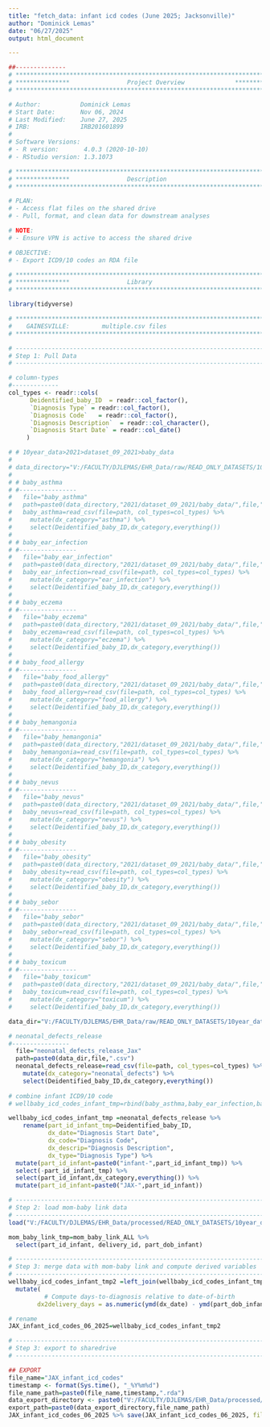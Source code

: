 ```yaml
---
title: "fetch_data: infant icd codes (June 2025; Jacksonville)"
author: "Dominick Lemas"
date: "06/27/2025"
output: html_document

---
```


```r
##-------------- 
# **************************************************************************** #
# ***************                Project Overview              *************** #
# **************************************************************************** #

# Author:           Dominick Lemas
# Start Date:       Nov 06, 2024 
# Last Modified:    June 27, 2025  
# IRB:              IRB201601899 
#
# Software Versions:
# - R version:       4.0.3 (2020-10-10)
# - RStudio version: 1.3.1073

# **************************************************************************** #
# ***************                Description                  
# **************************************************************************** #

# PLAN:
# - Access flat files on the shared drive
# - Pull, format, and clean data for downstream analyses

# NOTE:
# - Ensure VPN is active to access the shared drive

# OBJECTIVE:
# - Export ICD9/10 codes an RDA file

# **************************************************************************** #
# ***************                Library                       
# **************************************************************************** #

library(tidyverse)

```

```r

# **************************************************************************** #
#    GAINESVILLE:         multiple.csv files                         
# **************************************************************************** #

# ----------------------------------------------------------------------- #
# Step 1: Pull Data
# ----------------------------------------------------------------------- #

# column-types
#-------------
col_types <- readr::cols(
      Deidentified_baby_ID  = readr::col_factor(),
      `Diagnosis Type` = readr::col_factor(),
      `Diagnosis Code`	 = readr::col_factor(),
      `Diagnosis Description`  = readr::col_character(),
      `Diagnosis Start Date` = readr::col_date()
     )

# # 10year_data>2021>dataset_09_2021>baby_data
# 
# data_directory="V:/FACULTY/DJLEMAS/EHR_Data/raw/READ_ONLY_DATASETS/10year_data/"
# 
# # baby_asthma
# #----------------
#   file="baby_asthma"
#   path=paste0(data_directory,"2021/dataset_09_2021/baby_data/",file,".csv")
#   baby_asthma=read_csv(file=path, col_types=col_types) %>%
#     mutate(dx_category="asthma") %>%
#     select(Deidentified_baby_ID,dx_category,everything())
# 
# # baby_ear_infection
# #----------------
#   file="baby_ear_infection"
#   path=paste0(data_directory,"2021/dataset_09_2021/baby_data/",file,".csv")
#   baby_ear_infection=read_csv(file=path, col_types=col_types) %>%
#     mutate(dx_category="ear_infection") %>%
#     select(Deidentified_baby_ID,dx_category,everything())
# 
# # baby_eczema
# #----------------
#   file="baby_eczema"
#   path=paste0(data_directory,"2021/dataset_09_2021/baby_data/",file,".csv")
#   baby_eczema=read_csv(file=path, col_types=col_types) %>%
#     mutate(dx_category="eczema") %>%
#     select(Deidentified_baby_ID,dx_category,everything())
#   
# # baby_food_allergy
# #----------------
#   file="baby_food_allergy"
#   path=paste0(data_directory,"2021/dataset_09_2021/baby_data/",file,".csv")
#   baby_food_allergy=read_csv(file=path, col_types=col_types) %>%
#     mutate(dx_category="food_allergy") %>%
#     select(Deidentified_baby_ID,dx_category,everything())
# 
# # baby_hemangonia
# #----------------
#   file="baby_hemangonia"
#   path=paste0(data_directory,"2021/dataset_09_2021/baby_data/",file,".csv")
#   baby_hemangonia=read_csv(file=path, col_types=col_types) %>%
#     mutate(dx_category="hemangonia") %>%
#     select(Deidentified_baby_ID,dx_category,everything())
#   
# # baby_nevus
# #----------------
#   file="baby_nevus"
#   path=paste0(data_directory,"2021/dataset_09_2021/baby_data/",file,".csv")
#   baby_nevus=read_csv(file=path, col_types=col_types) %>%
#     mutate(dx_category="nevus") %>%
#     select(Deidentified_baby_ID,dx_category,everything())
# 
# # baby_obesity
# #----------------
#   file="baby_obesity"
#   path=paste0(data_directory,"2021/dataset_09_2021/baby_data/",file,".csv")
#   baby_obesity=read_csv(file=path, col_types=col_types) %>%
#     mutate(dx_category="obesity") %>%
#     select(Deidentified_baby_ID,dx_category,everything())  
#   
# # baby_sebor
# #----------------
#   file="baby_sebor"
#   path=paste0(data_directory,"2021/dataset_09_2021/baby_data/",file,".csv")
#   baby_sebor=read_csv(file=path, col_types=col_types) %>%
#     mutate(dx_category="sebor") %>%
#     select(Deidentified_baby_ID,dx_category,everything())  
# 
# # baby_toxicum
# #----------------
#   file="baby_toxicum"
#   path=paste0(data_directory,"2021/dataset_09_2021/baby_data/",file,".csv")
#   baby_toxicum=read_csv(file=path, col_types=col_types) %>%
#     mutate(dx_category="toxicum") %>%
#     select(Deidentified_baby_ID,dx_category,everything())

data_dir="V:/FACULTY/DJLEMAS/EHR_Data/raw/READ_ONLY_DATASETS/10year_data/2025/dataset_04_2025/"

# neonatal_defects_release
#----------------
  file="neonatal_defects_release_Jax"
  path=paste0(data_dir,file,".csv")
  neonatal_defects_release=read_csv(file=path, col_types=col_types) %>%
    mutate(dx_category="neonatal_defects") %>%
    select(Deidentified_baby_ID,dx_category,everything()) 
  
# combine infant ICD9/10 code
# wellbaby_icd_codes_infant_tmp=rbind(baby_asthma,baby_ear_infection,baby_eczema,baby_food_allergy,baby_hemangonia,baby_nevus,baby_obesity,baby_sebor,baby_toxicum,neonatal_defects_release)

wellbaby_icd_codes_infant_tmp =neonatal_defects_release %>%
    rename(part_id_infant_tmp=Deidentified_baby_ID,
           dx_date="Diagnosis Start Date",
           dx_code="Diagnosis Code",
           dx_descrip="Diagnosis Description",
           dx_type="Diagnosis Type") %>%
  mutate(part_id_infant=paste0("infant-",part_id_infant_tmp)) %>%
  select(-part_id_infant_tmp) %>% 
  select(part_id_infant,dx_category,everything()) %>%
  mutate(part_id_infant=paste0("JAX-",part_id_infant))

```

```r

# ----------------------------------------------------------------------- #
# Step 2: load mom-baby link data
# ----------------------------------------------------------------------- #
load("V:/FACULTY/DJLEMAS/EHR_Data/processed/READ_ONLY_DATASETS/10year_data/mom_baby_link_ALL_20250418.rda")

mom_baby_link_tmp=mom_baby_link_ALL %>%
  select(part_id_infant, delivery_id, part_dob_infant)

# ----------------------------------------------------------------------- #
# Step 3: merge data with mom-baby link and compute derived variables
# ----------------------------------------------------------------------- #
wellbaby_icd_codes_infant_tmp2 =left_join(wellbaby_icd_codes_infant_tmp, mom_baby_link_tmp , by = "part_id_infant") %>%
  mutate(
          # Compute days-to-diagnosis relative to date-of-birth
        dx2delivery_days = as.numeric(ymd(dx_date) - ymd(part_dob_infant))) 

# rename
JAX_infant_icd_codes_06_2025=wellbaby_icd_codes_infant_tmp2

```

```r
# ----------------------------------------------------------------------- #
# Step 3: export to sharedrive
# ----------------------------------------------------------------------- #

## EXPORT 
file_name="JAX_infant_icd_codes"
timestamp <- format(Sys.time(), "_%Y%m%d")
file_name_path=paste0(file_name,timestamp,".rda")
data_export_directory <- paste0("V:/FACULTY/DJLEMAS/EHR_Data/processed/READ_ONLY_DATASETS/10year_data/JAX/")
export_path=paste0(data_export_directory,file_name_path)
JAX_infant_icd_codes_06_2025 %>% save(JAX_infant_icd_codes_06_2025, file=export_path)

```

